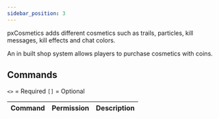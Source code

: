 ```yaml
---
sidebar_position: 3
---
```


pxCosmetics adds different cosmetics such as trails, particles, kill messages, kill effects and chat colors.

An in built shop system allows players to purchase cosmetics with coins.

## Commands

`<>` = Required `[]` = Optional

Command                              | Permission                      | Description
------------------------------------ | ------------------------------- | -----------